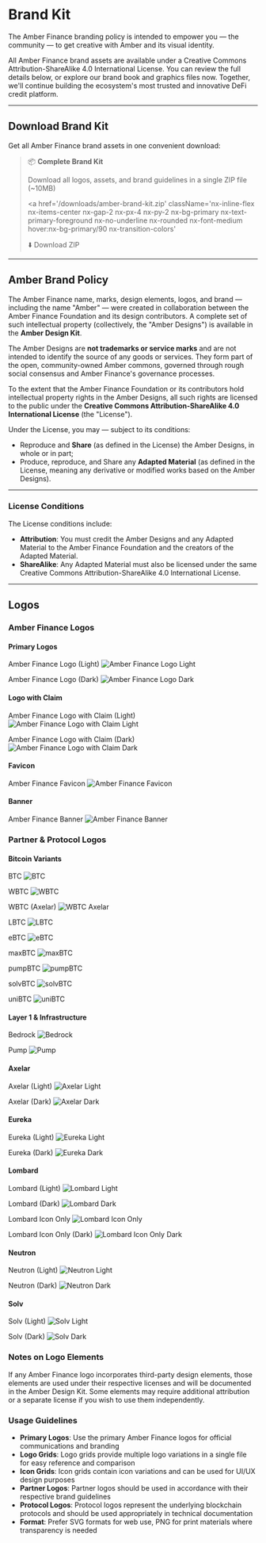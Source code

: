 # Brand Kit

The Amber Finance branding policy is intended to empower you — the community — to get creative with Amber and its visual identity.

All Amber Finance brand assets are available under a Creative Commons Attribution-ShareAlike 4.0 International License. You can review the full details below, or explore our brand book and graphics files now. Together, we'll continue building the ecosystem's most trusted and innovative DeFi credit platform.

---

## Download Brand Kit

Get all Amber Finance brand assets in one convenient download:

> 📦 **Complete Brand Kit**
>
> Download all logos, assets, and brand guidelines in a single ZIP file (~10MB)
>
> <a
>   href='/downloads/amber-brand-kit.zip'
>   className='nx-inline-flex nx-items-center nx-gap-2 nx-px-4 nx-py-2 nx-bg-primary nx-text-primary-foreground nx-no-underline nx-rounded nx-font-medium hover:nx-bg-primary/90 nx-transition-colors'
> >
>   ⬇️ Download ZIP
> </a>

---

## Amber Brand Policy

The Amber Finance name, marks, design elements, logos, and brand — including the name "Amber" — were created in collaboration between the Amber Finance Foundation and its design contributors.
A complete set of such intellectual property (collectively, the "Amber Designs") is available in the **Amber Design Kit**.

The Amber Designs are **not trademarks or service marks** and are not intended to identify the source of any goods or services. They form part of the open, community-owned Amber commons, governed through rough social consensus and Amber Finance's governance processes.

To the extent that the Amber Finance Foundation or its contributors hold intellectual property rights in the Amber Designs, all such rights are licensed to the public under the **Creative Commons Attribution-ShareAlike 4.0 International License** (the "License").

Under the License, you may — subject to its conditions:

- Reproduce and **Share** (as defined in the License) the Amber Designs, in whole or in part;
- Produce, reproduce, and Share any **Adapted Material** (as defined in the License, meaning any derivative or modified works based on the Amber Designs).

---

### License Conditions

The License conditions include:

- **Attribution**: You must credit the Amber Designs and any Adapted Material to the Amber Finance Foundation and the creators of the Adapted Material.
- **ShareAlike**: Any Adapted Material must also be licensed under the same Creative Commons Attribution-ShareAlike 4.0 International License.

---

## Logos

### Amber Finance Logos

#### Primary Logos

Amber Finance Logo (Light) ![Amber Finance Logo Light](/logo/logo-light.svg)

Amber Finance Logo (Dark) ![Amber Finance Logo Dark](/logo/logo-dark.svg)

#### Logo with Claim

Amber Finance Logo with Claim (Light) ![Amber Finance Logo with Claim Light](/logo/logo-claim-light.svg)

Amber Finance Logo with Claim (Dark) ![Amber Finance Logo with Claim Dark](/logo/logo-claim-dark.svg)

#### Favicon

Amber Finance Favicon ![Amber Finance Favicon](/logo/favicon.svg)

#### Banner

Amber Finance Banner ![Amber Finance Banner](/twitter-profile/banner.png)

### Partner & Protocol Logos

#### Bitcoin Variants

BTC ![BTC](/images/BTC.svg)

WBTC ![WBTC](/images/WBTC.svg)

WBTC (Axelar) ![WBTC Axelar](/images/WBTC.axl.svg)

LBTC ![LBTC](/images/LBTC.svg)

eBTC ![eBTC](/images/eBTC.png)

maxBTC ![maxBTC](/images/maxBTC.png)

pumpBTC ![pumpBTC](/images/pumpBTC.svg)

solvBTC ![solvBTC](/images/solvBTC.svg)

uniBTC ![uniBTC](/images/uniBTC.svg)

#### Layer 1 & Infrastructure

Bedrock ![Bedrock](/images/bedrock.svg)

Pump ![Pump](/images/pump.svg)

#### Axelar

Axelar (Light) ![Axelar Light](/images/axelar/axelarLight.svg)

Axelar (Dark) ![Axelar Dark](/images/axelar/axelarDark.svg)

#### Eureka

Eureka (Light) ![Eureka Light](/images/eureka/eurekaLight.svg)

Eureka (Dark) ![Eureka Dark](/images/eureka/eurekaDark.svg)

#### Lombard

Lombard (Light) ![Lombard Light](/images/lombard/lombardLight.svg)

Lombard (Dark) ![Lombard Dark](/images/lombard/lombardDark.svg)

Lombard Icon Only ![Lombard Icon Only](/images/lombard/lombardIconOnly.svg)

Lombard Icon Only (Dark) ![Lombard Icon Only Dark](/images/lombard/lombardIconOnlyDark.svg)

#### Neutron

Neutron (Light) ![Neutron Light](/images/neutron/neutron-light.svg)

Neutron (Dark) ![Neutron Dark](/images/neutron/neutron-dark.svg)

#### Solv

Solv (Light) ![Solv Light](/images/solv/solvLight.png)

Solv (Dark) ![Solv Dark](/images/solv/solvDark.png)

### Notes on Logo Elements

If any Amber Finance logo incorporates third-party design elements, those elements are used under their respective licenses and will be documented in the Amber Design Kit. Some elements may require additional attribution or a separate license if you wish to use them independently.

### Usage Guidelines

- **Primary Logos**: Use the primary Amber Finance logos for official communications and branding
- **Logo Grids**: Logo grids provide multiple logo variations in a single file for easy reference and comparison
- **Icon Grids**: Icon grids contain icon variations and can be used for UI/UX design purposes
- **Partner Logos**: Partner logos should be used in accordance with their respective brand guidelines
- **Protocol Logos**: Protocol logos represent the underlying blockchain protocols and should be used appropriately in technical documentation
- **Format**: Prefer SVG formats for web use, PNG for print materials where transparency is needed
